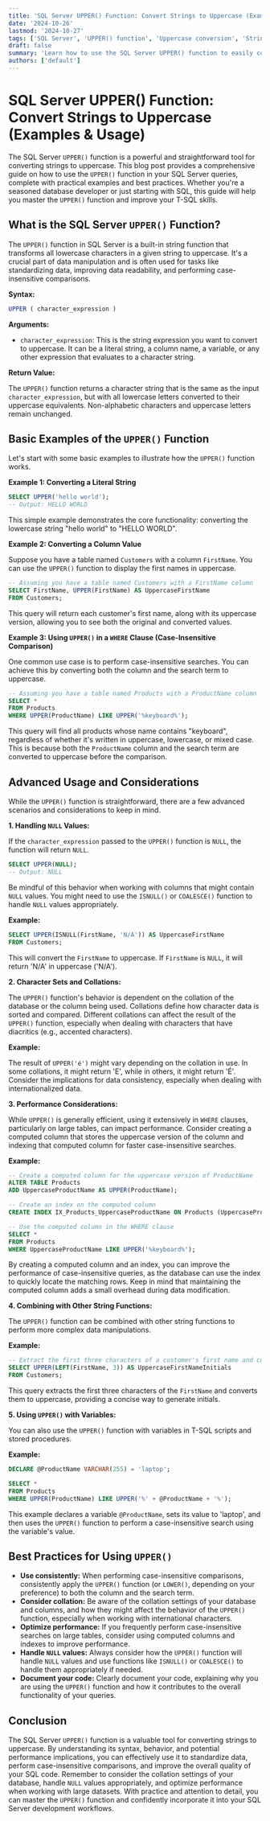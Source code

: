 ```yaml
---
title: 'SQL Server UPPER() Function: Convert Strings to Uppercase (Examples & Usage)'
date: '2024-10-26'
lastmod: '2024-10-27'
tags: ['SQL Server', 'UPPER() function', 'Uppercase conversion', 'String manipulation', 'T-SQL', 'Database development', 'SQL tutorial', 'SQL examples']
draft: false
summary: 'Learn how to use the SQL Server UPPER() function to easily convert strings to uppercase. This comprehensive guide includes practical examples and best practices for efficient database development.'
authors: ['default']
---
```


# SQL Server UPPER() Function: Convert Strings to Uppercase (Examples & Usage)

The SQL Server `UPPER()` function is a powerful and straightforward tool for converting strings to uppercase. This blog post provides a comprehensive guide on how to use the `UPPER()` function in your SQL Server queries, complete with practical examples and best practices. Whether you're a seasoned database developer or just starting with SQL, this guide will help you master the `UPPER()` function and improve your T-SQL skills.

## What is the SQL Server `UPPER()` Function?

The `UPPER()` function in SQL Server is a built-in string function that transforms all lowercase characters in a given string to uppercase. It's a crucial part of data manipulation and is often used for tasks like standardizing data, improving data readability, and performing case-insensitive comparisons.

**Syntax:**

```sql
UPPER ( character_expression )
```

**Arguments:**

*   `character_expression`: This is the string expression you want to convert to uppercase. It can be a literal string, a column name, a variable, or any other expression that evaluates to a character string.

**Return Value:**

The `UPPER()` function returns a character string that is the same as the input `character_expression`, but with all lowercase letters converted to their uppercase equivalents. Non-alphabetic characters and uppercase letters remain unchanged.

## Basic Examples of the `UPPER()` Function

Let's start with some basic examples to illustrate how the `UPPER()` function works.

**Example 1: Converting a Literal String**

```sql
SELECT UPPER('hello world');
-- Output: HELLO WORLD
```

This simple example demonstrates the core functionality: converting the lowercase string "hello world" to "HELLO WORLD".

**Example 2: Converting a Column Value**

Suppose you have a table named `Customers` with a column `FirstName`.  You can use the `UPPER()` function to display the first names in uppercase.

```sql
-- Assuming you have a table named Customers with a FirstName column
SELECT FirstName, UPPER(FirstName) AS UppercaseFirstName
FROM Customers;
```

This query will return each customer's first name, along with its uppercase version, allowing you to see both the original and converted values.

**Example 3: Using `UPPER()` in a `WHERE` Clause (Case-Insensitive Comparison)**

One common use case is to perform case-insensitive searches. You can achieve this by converting both the column and the search term to uppercase.

```sql
-- Assuming you have a table named Products with a ProductName column
SELECT *
FROM Products
WHERE UPPER(ProductName) LIKE UPPER('%keyboard%');
```

This query will find all products whose name contains "keyboard", regardless of whether it's written in uppercase, lowercase, or mixed case.  This is because both the `ProductName` column and the search term are converted to uppercase before the comparison.

## Advanced Usage and Considerations

While the `UPPER()` function is straightforward, there are a few advanced scenarios and considerations to keep in mind.

**1. Handling `NULL` Values:**

If the `character_expression` passed to the `UPPER()` function is `NULL`, the function will return `NULL`.

```sql
SELECT UPPER(NULL);
-- Output: NULL
```

Be mindful of this behavior when working with columns that might contain `NULL` values. You might need to use the `ISNULL()` or `COALESCE()` function to handle `NULL` values appropriately.

**Example:**

```sql
SELECT UPPER(ISNULL(FirstName, 'N/A')) AS UppercaseFirstName
FROM Customers;
```

This will convert the `FirstName` to uppercase. If `FirstName` is `NULL`, it will return 'N/A' in uppercase ('N/A').

**2. Character Sets and Collations:**

The `UPPER()` function's behavior is dependent on the collation of the database or the column being used.  Collations define how character data is sorted and compared.  Different collations can affect the result of the `UPPER()` function, especially when dealing with characters that have diacritics (e.g., accented characters).

**Example:**

The result of `UPPER('é')` might vary depending on the collation in use.  In some collations, it might return 'E', while in others, it might return 'É'.  Consider the implications for data consistency, especially when dealing with internationalized data.

**3. Performance Considerations:**

While `UPPER()` is generally efficient, using it extensively in `WHERE` clauses, particularly on large tables, can impact performance.  Consider creating a computed column that stores the uppercase version of the column and indexing that computed column for faster case-insensitive searches.

**Example:**

```sql
-- Create a computed column for the uppercase version of ProductName
ALTER TABLE Products
ADD UppercaseProductName AS UPPER(ProductName);

-- Create an index on the computed column
CREATE INDEX IX_Products_UppercaseProductName ON Products (UppercaseProductName);

-- Use the computed column in the WHERE clause
SELECT *
FROM Products
WHERE UppercaseProductName LIKE UPPER('%keyboard%');
```

By creating a computed column and an index, you can improve the performance of case-insensitive queries, as the database can use the index to quickly locate the matching rows.  Keep in mind that maintaining the computed column adds a small overhead during data modification.

**4. Combining with Other String Functions:**

The `UPPER()` function can be combined with other string functions to perform more complex data manipulations.

**Example:**

```sql
-- Extract the first three characters of a customer's first name and convert them to uppercase
SELECT UPPER(LEFT(FirstName, 3)) AS UppercaseFirstNameInitials
FROM Customers;
```

This query extracts the first three characters of the `FirstName` and converts them to uppercase, providing a concise way to generate initials.

**5. Using `UPPER()` with Variables:**

You can also use the `UPPER()` function with variables in T-SQL scripts and stored procedures.

**Example:**

```sql
DECLARE @ProductName VARCHAR(255) = 'laptop';

SELECT *
FROM Products
WHERE UPPER(ProductName) LIKE UPPER('%' + @ProductName + '%');
```

This example declares a variable `@ProductName`, sets its value to 'laptop', and then uses the `UPPER()` function to perform a case-insensitive search using the variable's value.

## Best Practices for Using `UPPER()`

*   **Use consistently:**  When performing case-insensitive comparisons, consistently apply the `UPPER()` function (or `LOWER()`, depending on your preference) to both the column and the search term.
*   **Consider collation:** Be aware of the collation settings of your database and columns, and how they might affect the behavior of the `UPPER()` function, especially when working with international characters.
*   **Optimize performance:** If you frequently perform case-insensitive searches on large tables, consider using computed columns and indexes to improve performance.
*   **Handle `NULL` values:** Always consider how the `UPPER()` function will handle `NULL` values and use functions like `ISNULL()` or `COALESCE()` to handle them appropriately if needed.
*   **Document your code:** Clearly document your code, explaining why you are using the `UPPER()` function and how it contributes to the overall functionality of your queries.

## Conclusion

The SQL Server `UPPER()` function is a valuable tool for converting strings to uppercase. By understanding its syntax, behavior, and potential performance implications, you can effectively use it to standardize data, perform case-insensitive comparisons, and improve the overall quality of your SQL code. Remember to consider the collation settings of your database, handle `NULL` values appropriately, and optimize performance when working with large datasets.  With practice and attention to detail, you can master the `UPPER()` function and confidently incorporate it into your SQL Server development workflows.